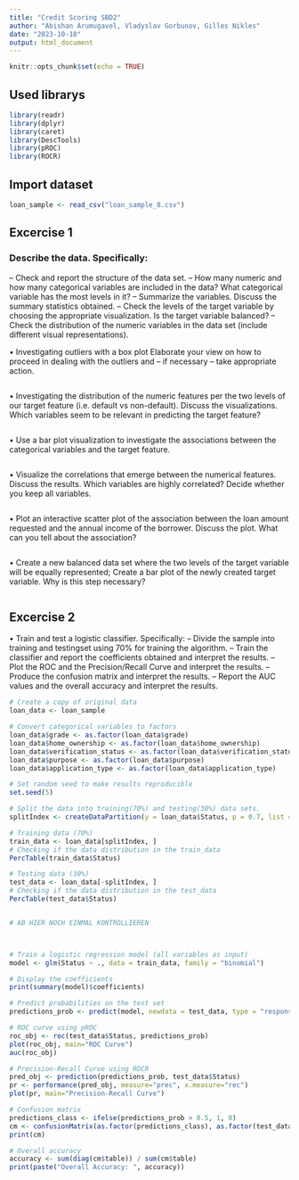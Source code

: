 ```yaml
---
title: "Credit Scoring SBD2"
author: "Abishan Arumugavel, Vladyslav Gorbunov, Gilles Nikles"
date: "2023-10-10"
output: html_document
---
```


```r
knitr::opts_chunk$set(echo = TRUE)
```

## Used librarys
```r
library(readr)
library(dplyr)
library(caret)
library(DescTools)
library(pROC)
library(ROCR)
```


## Import dataset
```r
loan_sample <- read_csv("loan_sample_8.csv")
```


## Excercise 1

### Describe the data. Specifically:

– Check and report the structure of the data set.
– How many numeric and how many categorical variables are included in the data? What categorical variable has the most levels in it?
– Summarize the variables. Discuss the summary statistics obtained.
– Check the levels of the target variable by choosing the appropriate visualization. Is the target variable balanced?
– Check the distribution of the numeric variables in the data set (include different visual representations).



• Investigating outliers with a box plot
Elaborate your view on how to proceed in dealing with the outliers and – if necessary – take appropriate action.
```r


```

• Investigating the distribution of the numeric features per the two levels of our target feature
(i.e. default vs non-default). Discuss the visualizations. Which variables seem to be relevant in predicting the target feature?
```r


```

• Use a bar plot visualization to investigate the associations between the categorical variables and the target feature.
```r


```

• Visualize the correlations that emerge between the numerical features. Discuss the results. Which variables are highly correlated? Decide whether you keep all variables.
```r


```

• Plot an interactive scatter plot of the association between the loan amount requested and the annual income of the borrower. Discuss the plot. What can you tell about the association?
```r


```

• Create a new balanced data set where the two levels of the target variable will be equally represented; Create a bar plot of the newly created target variable. Why is this step necessary?
```r


```


## Excercise 2
• Train and test a logistic classifier. Specifically:
– Divide the sample into training and testingset using 70% for training the algorithm. – Train the classifier and report the coefficients obtained and interpret the results. – Plot the ROC and the Precision/Recall Curve and interpret the results.
– Produce the confusion matrix and interpret the results.
– Report the AUC values and the overall accuracy and interpret the results.
```r
# Create a copy of original data
loan_data <- loan_sample

# Convert categorical variables to factors
loan_data$grade <- as.factor(loan_data$grade)
loan_data$home_ownership <- as.factor(loan_data$home_ownership)
loan_data$verification_status <- as.factor(loan_data$verification_status)
loan_data$purpose <- as.factor(loan_data$purpose)
loan_data$application_type <- as.factor(loan_data$application_type)

# Set random seed to make results reproducible
set.seed(5)

# Split the data into training(70%) and testing(30%) data sets.
splitIndex <- createDataPartition(y = loan_data$Status, p = 0.7, list = FALSE)

# Training data (70%)
train_data <- loan_data[splitIndex, ]
# Checking if the data distribution in the train_data
PercTable(train_data$Status)

# Testing data (30%)
test_data <- loan_data[-splitIndex, ]
# Checking if the data distribution in the test_data
PercTable(test_data$Status)


# AB HIER NOCH EINMAL KONTROLLIEREN



# Train a logistic regression model (all variables as input)
model <- glm(Status ~ ., data = train_data, family = "binomial")

# Display the coefficients
print(summary(model)$coefficients)

# Predict probabilities on the test set
predictions_prob <- predict(model, newdata = test_data, type = "response")

# ROC curve using pROC
roc_obj <- roc(test_data$Status, predictions_prob)
plot(roc_obj, main="ROC Curve")
auc(roc_obj)

# Precision-Recall Curve using ROCR
pred_obj <- prediction(predictions_prob, test_data$Status)
pr <- performance(pred_obj, measure="prec", x.measure="rec")
plot(pr, main="Precision-Recall Curve")

# Confusion matrix
predictions_class <- ifelse(predictions_prob > 0.5, 1, 0)
cm <- confusionMatrix(as.factor(predictions_class), as.factor(test_data$Status))
print(cm)

# Overall accuracy
accuracy <- sum(diag(cm$table)) / sum(cm$table)
print(paste("Overall Accuracy: ", accuracy))
```
